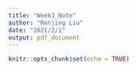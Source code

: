 ```yaml
---
title: "Week3_Note"
author: "Renjing Liu"
date: "2021/2/1"
output: pdf_document
---
```


```r
knitr::opts_chunk$set(echo = TRUE)
```

